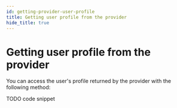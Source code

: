 ```yaml
---
id: getting-provider-user-profile
title: Getting user profile from the provider
hide_title: true
---
```


# Getting user profile from the provider

You can access the user's profile returned by the provider with the following method:

TODO code snippet
